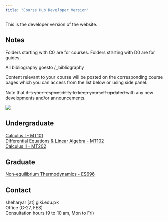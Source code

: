```yaml
---
title: "Course Hub Developer Version"
---
```

 
This is the developer version of the website. 


## Notes

Folders starting with C0 are for courses. Folders starting with D0 are for guides. 

All bibliography goesto /_bibliography


Content relevant to your course will be posted on the corresponding course pages which you can access from the list below or using side panel. 

Note that <s> it is your responsiblity to keep yourself updated </s> with any new developments and/or announcements. 

::: {.column-margin}
![](_figs/calvin.webp)
:::

## Undergraduate
[Calculus I - MT101](C0calculusI/home_calculusI.qmd)\
[Differential Equations & Linear Algebra - MT102](C0ode/home_ode.qmd)\
[Calculus II - MT202](C0calculusII/home_calculusII.qmd)\

## Graduate
[Non-equilibrium Thermodynamics - ES696](C0noneqthermo/home_noneqthermo.qmd)\


<!-- [Courses](0courses.qmd) -->

## Contact

sheharyar [at] giki.edu.pk\
Office (G-27, FES)\
Consultation hours (9 to 10 am, Mon to Fri)

